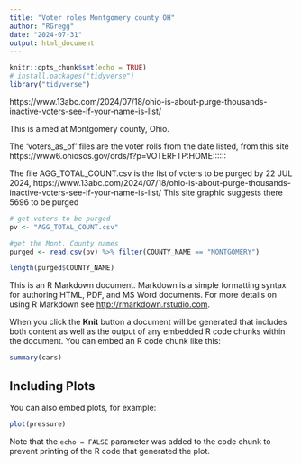 ```yaml
---
title: "Voter roles Montgomery county OH"
author: "RGregg"
date: "2024-07-31"
output: html_document
---
```


```r
knitr::opts_chunk$set(echo = TRUE)
# install.packages("tidyverse")
library("tidyverse")

```

https://www.13abc.com/2024/07/18/ohio-is-about-purge-thousands-inactive-voters-see-if-your-name-is-list/

This is aimed at Montgomery county, Ohio.

The ‘voters_as_of’ files are the voter rolls from the date listed, from this site https://www6.ohiosos.gov/ords/f?p=VOTERFTP:HOME::::::

The file AGG_TOTAL_COUNT.csv is the list of voters to be purged by 22 JUL 2024, https://www.13abc.com/2024/07/18/ohio-is-about-purge-thousands-inactive-voters-see-if-your-name-is-list/ 
This site graphic suggests there 5696 to be purged



```r
# get voters to be purged
pv <- "AGG_TOTAL_COUNT.csv"

#get the Mont. County names
purged <- read.csv(pv) %>% filter(COUNTY_NAME == "MONTGOMERY")

length(purged$COUNTY_NAME)


```


This is an R Markdown document. Markdown is a simple formatting syntax for authoring HTML, PDF, and MS Word documents. For more details on using R Markdown see <http://rmarkdown.rstudio.com>.

When you click the **Knit** button a document will be generated that includes both content as well as the output of any embedded R code chunks within the document. You can embed an R code chunk like this:

```r
summary(cars)
```

## Including Plots

You can also embed plots, for example:

```r
plot(pressure)
```

Note that the `echo = FALSE` parameter was added to the code chunk to prevent printing of the R code that generated the plot.
